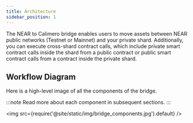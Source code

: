 ```yaml
---
title: Architecture
sidebar_position: 1
---
```


The NEAR to Calimero bridge enables users to move assets between NEAR public networks (Testnet or Mainnet) and your private shard. Additionally, you can execute cross-shard contract calls, which include private smart contract calls inside the shard from a public contract or public smart contract calls from a contract inside the private shard.
## Workflow Diagram

Here is a high-level image of all the components of the bridge. 

:::note
Read more about each component in subsequent sections.
:::

<img src={require('@site/static/img/bridge_components.jpg').default} />



